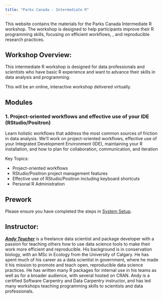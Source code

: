 ```yaml
---
title: "Parks Canada - Intermediate R"
---
```


This website contains the materials for the Parks Canada Intermediate R workshop. The workshop is designed to help participants improve their R programming skills, focusing on efficient workflows, , and reproducible research practices.

## Workshop Overview:

This intermediate R workshop is designed for data professionals and scientists who have basic R experience and want to advance their skills in data analysis and programming.

This will be an online, interactive workshop delivered virtually.

## Modules

### 1. Project-oriented workflows and effective use of your IDE (RStudio/Positron)

Learn holistic workflows that address the most common sources of friction in data analysis. We’ll work on project-oriented workflows, effective use of your Integrated Development Environment (IDE), maintaining your R installation, and how to plan for collaboration, communication, and iteration

Key Topics:

- Project-oriented workflows
- RStudio/Positron project management features
- Effective use of RStudio/Positron including keyboard shortcuts
- Personal R Administration

## Prework

Please ensure you have completed the steps in [System Setup](setup.qmd).

## Instructor:

[***Andy Teucher***](https://andyteucher.ca) is a freelance data scientist and package developer with a passion for teaching others how to use data science tools to make their work more efficient and reproducible. His background is in conservation biology, with an MSc in Ecology from the University of Calgary. He has spent much of his career as a data scientist in government, where he made it his mission to promote and teach open, reproducible data science practices. He has written many R packages for internal use in his teams as well as for a broader audience, with several hosted on CRAN. Andy is a certified Software Carpentry and Data Carpentry instructor, and has led many workshops teaching programming skills to scientists and data professionals.
